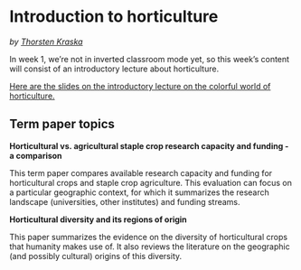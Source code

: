 # Introduction to horticulture
*by [Thorsten Kraska](https://www.gartenbauwissenschaften.uni-bonn.de/en/staff/thorsten-kraska)*

In week 1, we're not in inverted classroom mode yet, so this week's content will consist of an introductory lecture about horticulture.

[Here are the slides on the introductory lecture on the colorful world of horticulture.](https://ecampus.uni-bonn.de/goto_ecampus_file_3152106_download.html)

## Term paper topics

**Horticultural vs. agricultural staple crop research capacity and funding - a comparison**

<!-- *[Eike Luedeling](https://www.gartenbauwissenschaften.uni-bonn.de/en/staff/eike-luedeling)* -->

This term paper compares available research capacity and funding for horticultural crops and staple crop agriculture. This evaluation can focus on a particular geographic context, for which it summarizes the research landscape (universities, other institutes) and funding streams.

**Horticultural diversity and its regions of origin**

<!-- *[Eike Luedeling](https://www.gartenbauwissenschaften.uni-bonn.de/en/staff/eike-luedeling)* -->

This paper summarizes the evidence on the diversity of horticultural crops that humanity makes use of. It also reviews the literature on the geographic (and possibly cultural) origins of this diversity.

